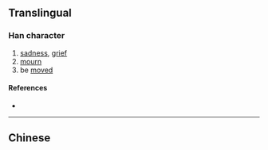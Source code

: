 {{also|慟}}
{{character info}}
==Translingual==

===Han character===
{{Han char|rn=61|rad=心|as=06|sn=9|four=|canj=PMIS|ids=⿰忄动}}

# [[sadness]], [[grief]]
# [[mourn]]
# be [[move]]d

====References====
* {{Han ref|kx=0386.161|hdz=42293.130|uh=6078|ud=24696}}

----

==Chinese==
{{zh-see|慟}}